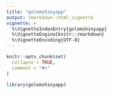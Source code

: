 ```yaml
---
title: "golemshinyapp"
output: rmarkdown::html_vignette
vignette: >
  %\VignetteIndexEntry{golemshinyapp}
  %\VignetteEngine{knitr::rmarkdown}
  %\VignetteEncoding{UTF-8}
---
```


```r
knitr::opts_chunk$set(
  collapse = TRUE,
  comment = "#>"
)
```

```r
library(golemshinyapp)
```
